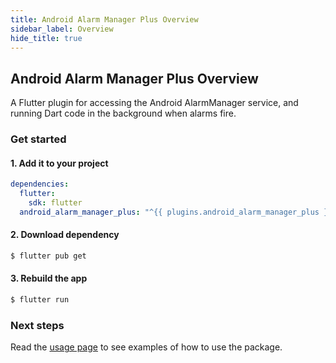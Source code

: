 ```yaml
---
title: Android Alarm Manager Plus Overview
sidebar_label: Overview
hide_title: true
---
```


## Android Alarm Manager Plus Overview

A Flutter plugin for accessing the Android AlarmManager service, and running
Dart code in the background when alarms fire.

### Get started

#### 1. Add it to your project

```yaml {4} title="pubspec.yaml"
dependencies:
  flutter:
    sdk: flutter
  android_alarm_manager_plus: "^{{ plugins.android_alarm_manager_plus }}"
```

#### 2. Download dependency

```bash
$ flutter pub get
```

#### 3. Rebuild the app

```bash
$ flutter run
```

### Next steps

Read the [usage page](usage.mdx) to see examples of how to use the package.
